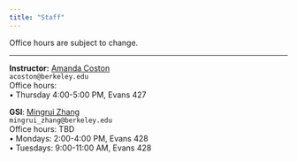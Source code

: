 ```yaml
---
title: "Staff"
---
```


Office hours are subject to change.

-----

::: {.grid}

::: {.g-col-4}
**Instructor:** <a href="https://statistics.berkeley.edu/people/amanda-coston" target='_blank'>Amanda Coston</a><br>
`acoston@berkeley.edu`<br>
Office hours: <br>
• Thursday 4:00-5:00 PM, Evans 427 <br>
:::

::: {.g-col-4}
**GSI**: <a href="https://www.linkedin.com/in/mingrui-zhang-785489263/" target="_blank">Mingrui Zhang</a><br>
`mingrui_zhang@berkeley.edu`<br>
Office hours: TBD<br>
• Mondays: 2:00-4:00 PM, Evans 428 <br>
• Tuesdays: 9:00-11:00 AM, Evans 428

:::

:::

